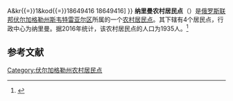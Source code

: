{{Infobox Settlement
| official_name = 纳里曼农村居民点
| native_name = Наримановское сельское поселение
| settlement_type = [[农村居民点|农村居民点]]
| subdivision_type = [[国家|国家]]
| subdivision_type1 = [[州_(俄罗斯)|州]]
| subdivision_type2 = [[区_(苏联)|区]]
| subdivision_name = {{RUS}}
| subdivision_name1 = [[伏尔加格勒州|伏尔加格勒州]]
| subdivision_name2 = [[斯韦特雷亚尔区|斯韦特雷亚尔区]]
| seat_type = 行政中心
| seat = 纳里曼
| population_as_of=2016
| population_footnotes = <ref name=stat />
| population_total = 1935
| coordinates_display = inline,title
| latd = 48.48166656 | latm =  | lats =  | latNS = N
| longd = 44.21694565 | longm =  | longs =  | longEW = E
| timezone = [[莫斯科时间|MSK]]
| utc_offset = +3
| blank_name = [[俄罗斯市政土地区划代码|OKTMO编码]]
| blank_info = [http://classif.spb.ru/classificators/view/tma.php?st{{=}}A&kr{{=}}1&kod{{=}}18649416 18649416]
}}
'''纳里曼农村居民点'''（{{lang-ru|Наримановское сельское поселение}}）是[[俄罗斯联邦|俄罗斯联邦]][[伏尔加格勒州|伏尔加格勒州]][[斯韦特雷亚尔区|斯韦特雷亚尔区]]所属的一个[[农村居民点|农村居民点]]。其下辖有4个居民点，行政中心为纳里曼。据2016年统计，该农村居民点的人口为1935人。<ref name=stat>{{cite web | url = http://www.gks.ru/free_doc/doc_2016/bul_dr/mun_obr2016.rar | title = Численность населения Российской Федерации по муниципальным образованиям на 1 января 2016 года | language = ru | access-date = 2016-12-20 | archive-date = 2019-05-13 | archive-url = https://web.archive.org/web/20190513150350/http://www.gks.ru/free_doc/doc_2016/bul_dr/mun_obr2016.rar | dead-url = no }}</ref>

== 参考文献 ==
{{reflist}}

{{Russia-stub}}

[[Category:伏尔加格勒州农村居民点|Category:伏尔加格勒州农村居民点]]